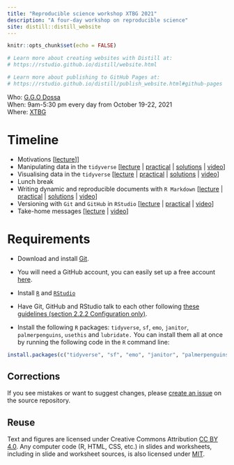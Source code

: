 ```yaml
---
title: "Reproducible science workshop XTBG 2021"
description: "A four-day workshop on reproducible science"
site: distill::distill_website
---
```


```r
knitr::opts_chunk$set(echo = FALSE)

# Learn more about creating websites with Distill at:
# https://rstudio.github.io/distill/website.html

# Learn more about publishing to GitHub Pages at:
# https://rstudio.github.io/distill/publish_website.html#github-pages

```


Who: [G.G.O Dossa](https://dossag.github.io/)  
When: 9am-5:30 pm every day from October 19-22, 2021  
Where: [XTBG](http://english.xtbg.cas.cn/)  
<!-- Syllabus: [click here](syllabus.html)   -->
<!-- Upcoming lectures and assignments: [click here](schedule.html)   -->

# Timeline

* Motivations [[lecture](slides/0_introduction.html)]]
* Manipulating data in the `tidyverse` [[lecture](slides/3_dplyr.html) | [practical](practicals/1_datamanipulation.html) | [solutions](practicals/1_datamanipulation_solution.html) | [video](https://youtu.be/xfMbzUb5iKk?t=752)]
* Visualising data in the `tidyverse` [[lecture](slides/4_ggplot.html) | [practical](practicals/2_datavisualisation.html) | [solutions](practicals/2_datavisualisation_solution.html) | [video](https://youtu.be/xfMbzUb5iKk?t=7381)]
* Lunch break
* Writing dynamic and reproducible documents with `R Markdown` [[lecture](slides/2_markdown.html) | [practical](practicals/3_rmarkdown.html) | [solutions](practicals/3_rmarkdownsolution.Rmd) | [video](https://youtu.be/nnwxpD9TMQw?t=10)]
* Versioning with `Git` and `GitHub` in `RStudio` [[lecture](slides/1_github.html) | [practical](practicals/4_versioncontrol.html) | [video](https://youtu.be/nnwxpD9TMQw?t=5033)]
* Take-home messages [[lecture](slides/5_conclusion.html) | [video](https://youtu.be/nnwxpD9TMQw?t=10355)]

# Requirements

* Download and install [Git](https://git-scm.com/downloads).

* You will need a GitHub account, you can easily set up a free account [here](https://github.com/).

* Install [`R`](https://cloud.r-project.org/) and [`RStudio`](https://rstudio.com/products/rstudio/download/#download)

* Have Git, GitHub and RStudio talk to each other following [these guidelines (section 2.2.2 Configuration only)](https://inbo.github.io/git-course/course_rstudio.html#222_configuration).

* Install the following `R` packages: `tidyverse`, `sf`, `emo`, `janitor`, `palmerpenguins`, `usethis` and `lubridate.` You can install them all at once by running the following code in the `R` command line:

```r
install.packages(c("tidyverse", "sf", "emo", "janitor", "palmerpenguins", "usethis", "lubridate"))
```


## Corrections {.appendix}

If you see mistakes or want to suggest changes, please [create an issue](https://github.com/dossag/reproducible-science-workshop-XTBG-2021/issues) on the source repository.

## Reuse {.appendix}

Text and figures are licensed under Creative Commons Attribution [CC BY 4.0](https://creativecommons.org/licenses/by/4.0/). Any computer code (R, HTML, CSS, etc.) in slides and worksheets, including in slide and worksheet sources, is also licensed under [MIT](https://github.com/dossag/reproducible-science-workshop-XTBG-2021/blob/master/LICENSE.md). 
